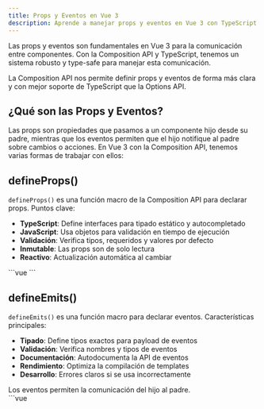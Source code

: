 ```yaml
---
title: Props y Eventos en Vue 3
description: Aprende a manejar props y eventos en Vue 3 con TypeScript y Composition API
---
```


Las props y eventos son fundamentales en Vue 3 para la comunicación entre componentes. Con la Composition API y TypeScript, tenemos un sistema robusto y type-safe para manejar esta comunicación.

<Aside type="tip">
La Composition API nos permite definir props y eventos de forma más clara y con mejor soporte de TypeScript que la Options API.
</Aside>

## ¿Qué son las Props y Eventos?

Las props son propiedades que pasamos a un componente hijo desde su padre, mientras que los eventos permiten que el hijo notifique al padre sobre cambios o acciones. En Vue 3 con la Composition API, tenemos varias formas de trabajar con ellos:


## defineProps()

`defineProps()` es una función macro de la Composition API para declarar props. Puntos clave:

- **TypeScript**: Define interfaces para tipado estático y autocompletado
- **JavaScript**: Usa objetos para validación en tiempo de ejecución
- **Validación**: Verifica tipos, requeridos y valores por defecto
- **Inmutable**: Las props son de solo lectura
- **Reactivo**: Actualización automática al cambiar

<Tabs>
  <TabItem label="TypeScript">
    ```vue
    <script setup lang="ts">
    interface Props {
      title: string
      count?: number
      items: string[]
      user: {
        id: number
        name: string
      }
    }

    const props = defineProps<Props>()
    </script>
    ```
  </TabItem>
  <TabItem label="JavaScript">
    ```vue
    <script setup>
    const props = defineProps({
      title: String,
      count: {
        type: Number,
        default: 0
      },
      items: {
        type: Array,
        required: true
      },
      user: {
        type: Object,
        required: true
      }
    })
    </script>
    ```
  </TabItem>
</Tabs>

## defineEmits()

`defineEmits()` es una función macro para declarar eventos. Características principales:

- **Tipado**: Define tipos exactos para payload de eventos
- **Validación**: Verifica nombres y tipos de eventos
- **Documentación**: Autodocumenta la API de eventos
- **Rendimiento**: Optimiza la compilación de templates
- **Desarrollo**: Errores claros si se usa incorrectamente

<Aside type="tip">
Los eventos permiten la comunicación del hijo al padre.
</Aside>

<Tabs>
  <TabItem label="TypeScript">
    ```vue
    <script setup lang="ts">
    interface Emits {
      (event: 'update', value: number): void
      (event: 'submit', data: { id: number, text: string }): void
    }

    const emit = defineEmits<Emits>()

    const handleClick = () => {
      emit('update', 42)
    }

    const handleSubmit = () => {
      emit('submit', { id: 1, text: 'Hello' })
    }
    </script>
    ```
  </TabItem>
  <TabItem label="JavaScript">
    ```vue
    <script setup>
    const emit = defineEmits(['update', 'submit'])

    const handleClick = () => {
      emit('update', 42)
    }

    const handleSubmit = () => {
      emit('submit', { id: 1, text: 'Hello' })
    }
    </script>
    ```
  </TabItem>
</Tabs>

## Comunicación Padre ↔ Hijo

La comunicación entre componentes sigue un patrón unidireccional. Aspectos clave:

- **Props**: Datos del padre al hijo (↓)
- **Eventos**: Notificaciones del hijo al padre (↑)
- **Flujo**: Unidireccional y predecible
- **Mantenimiento**: Fácil de debuggear y testear
- **Reactividad**: Actualizaciones automáticas

### Componente Padre
```vue
<script setup lang="ts">
import { ref } from 'vue'
import ChildComponent from './ChildComponent.vue'

const count = ref(0)
const message = ref('')

const handleUpdate = (value: number) => {
  count.value = value
}

const handleMessage = (text: string) => {
  message.value = text
}
</script>

<template>
  <ChildComponent
    :count="count"
    :title="'Mi Título'"
    @update="handleUpdate"
    @message="handleMessage"
  />
  <p>Contador: {{ count }}</p>
  <p>Mensaje: {{ message }}</p>
</template>
```

### Componente Hijo
```vue
<script setup lang="ts">
interface Props {
  count: number
  title: string
}

const props = defineProps<Props>()
const emit = defineEmits<{
  (e: 'update', value: number): void
  (e: 'message', text: string): void
}>()

const increment = () => {
  emit('update', props.count + 1)
}

const sendMessage = () => {
  emit('message', '¡Hola desde el hijo!')
}
</script>

<template>
  <div>
    <h2>{{ title }}</h2>
    <button @click="increment">Incrementar ({{ count }})</button>
    <button @click="sendMessage">Enviar Mensaje</button>
  </div>
</template>
```

## Mejores Prácticas

Prácticas recomendadas para props y eventos:

- **TypeScript**: Usa interfaces y tipos para validación estática
- **Validación**: Define props requeridas y tipos esperados
- **Nombres**: Usa convenciones claras y consistentes
- **Documentación**: Comenta el propósito de cada prop y evento
- **Defaults**: Proporciona valores por defecto cuando sea apropiado

<Aside type="tip" label="Recomendaciones">
- Define tipos para props y eventos usando TypeScript
- Usa valores por defecto cuando sea apropiado
- Valida las props requeridas
- Mantén los nombres de eventos consistentes
- Documenta la API de tu componente
</Aside>

## v-model Personalizado

`v-model` implementa binding bidireccional. Características principales:

- **Props**: Usa `modelValue` por defecto
- **Eventos**: Emite `update:modelValue`
- **Personalización**: Permite múltiples v-model
- **Formularios**: Ideal para inputs personalizados
- **Validación**: Integra con validación de formularios

```vue
<script setup lang="ts">
interface Props {
  modelValue: string
}

const props = defineProps<Props>()
const emit = defineEmits<{
  (e: 'update:modelValue', value: string): void
}>()

const updateValue = (event: Event) => {
  emit('update:modelValue', (event.target as HTMLInputElement).value)
}
</script>

<template>
  <input
    :value="modelValue"
    @input="updateValue"
    type="text"
  />
</template>
```

